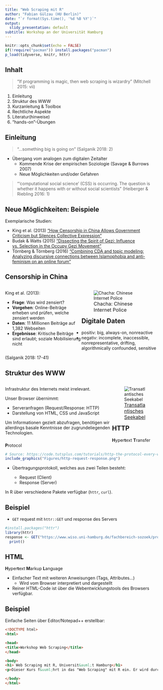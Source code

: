 ```yaml
---
title: "Web Scraping mit R"
author: "Fabian Gülzau (HU Berlin)"
date: "`r format(Sys.time(), '%d %B %Y')`"
output:
  slidy_presentation: default
subtitle: Workshop an der Universität Hamburg
---
```


```r
knitr::opts_chunk$set(echo = FALSE)
if(!require("pacman")) install.packages("pacman")
p_load(tidyverse, knitr, httr)
```

## Inhalt

 > "If programming is magic, then web scraping is wizardry" (Mitchell 2015: vii)

1. Einleitung
2. Struktur des WWW
3. Kurzanleitung & Toolbox
4. Rechtliche Aspekte
5. Literatur(hinweise)
6. "hands-on"-Übungen

## Einleitung

> "...something big is going on" (Salganik 2018: 2)

- Übergang vom analogen zum digitalen Zeitalter
    - Kommende Krise der empirischen Soziologie (Savage & Burrows 2007)
    - Neue Möglichkeiten und/oder Gefahren
    
 > "'computational social science' (CSS) is occurring. The question is whether
 > it happens with or without social scientists" (Heiberger & Riebling 2016: 1)
    
## Neue Möglichkeiten: Beispiele

Exemplarische Studien:

- King et al. (2013) ["How Censorship in China Allows Government Criticism but 
Silences Collective Expression"](http://bit.ly/2E1Yjhc)
- Budak & Watts (2015) ["Dissecting the Spirit of Gezi: Influence vs. Selection
in the Occupy Gezi Movement"](https://www.sociologicalscience.com/articles-v2-18-370/)
- Törnberg & Törnberg (2016) ["Combining CDA and topic modeling: Analyzing
discursive connections between Islamophobia and anti-feminism on an online forum"](https://journals.sagepub.com/doi/abs/10.1177/0957926516634546#articleShareContainer)

## Censorship in China

<div style="float: left; width: 50%;">
King et al. (2013):

- **Frage**: Was wird zensiert?
- **Vorgehen**: Online-Beiträge erheben und prüfen, welche zensiert werden
- **Daten**: 11 Millionen Beiträge auf 1,382 Webseiten 
- **Ergebnisse**: Kritische Beiträge sind erlaubt; soziale Mobilisierung nicht
</div>

<div style="float: right; width: 50%;">
![<font size="3">Chacha: Chinese Internet Police</font>](Figures/Chacha - Internet Police.png)
</div>

## Digitale Daten

- positiv: big, always-on, nonreactive
- negativ: incomplete, inaccessible, nonrepresentative, drifting, algorithmically 
confounded, sensitive

(Salganik 2018: 17-41)

## Struktur des WWW

<div style="float: left; width: 70%;">
Infrastruktur des Internets meist irrelevant.

Unser Browser übernimmt:

- Serveranfragen (Request/Response: HTTP)
- Darstellung von HTML, CSS und JavaScript

Um Informationen gezielt abzufragen, benötigen wir allerdings basale Kenntnisse 
der zugrundeliegenden Technologien.
</div>

<div style="float: right; width: 30%;">
![<font size="3">[Transatlantisches Seekabel](https://davegreer.cc/INTERNET)</font>](Figures/Hibernia Atlantic transoceanic cable landing.jpg)
</div>

## HTTP 

**H**yper**t**ext **T**ransfer **P**rotocol 

```r
# Source: https://code.tutsplus.com/tutorials/http-the-protocol-every-web-developer-must-know-part-1--net-31177
include_graphics("Figures/http-request-response.png")
```

- Übertragungsprotokoll, welches aus zwei Teilen besteht:

    - Request (Client)
    - Response (Server)
    
In R über verschiedene Pakete verfügbar (`httr`, `curl`).

## Beispiel

- `GET` request mit `httr::GET` und response des Servers

```r
#install.packages("httr")
library(httr)
response <- GET("https://www.wiso.uni-hamburg.de/fachbereich-sozoek/professuren/lohmann/team/hertel-florian.html") %>%
  print()
```

## HTML

**H**yper**t**ext **M**arkup **L**anguage

- Einfacher Text mit weiteren Anweisungen (Tags, Attributes...)
    - Wird vom Browser interpretiert und dargestellt
    
- Reiner HTML-Code ist über die Webentwicklungstools des Browsers verfügbar.

## Beispiel

Einfache Seiten über Editor/Notepad++ erstellbar:

```html
<!DOCTYPE html>
<html>

<head>
<title>Workshop Web Scraping</title>
</head>

<body>
<h1> Web Scraping mit R, Universit&auml;t Hamburg</h1>
<p>Dieser Kurs f&uuml;hrt in das "Web Scraping" mit R ein. Er wird durch <a href="https://fguelzau.rbind.io/">Fabian G&uuml;lzau</a> geleitet.</p>

</body>
</html>
```